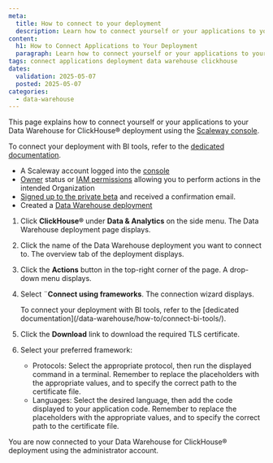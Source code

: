 ```yaml
---
meta:
  title: How to connect to your deployment
  description: Learn how to connect yourself or your applications to your Scaleway Data Warehouse for ClickHouse® deployment.
content:
  h1: How to Connect Applications to Your Deployment
  paragraph: Learn how to connect yourself or your applications to your Scaleway Data Warehouse for ClickHouse® deployment.
tags: connect applications deployment data warehouse clickhouse
dates:
  validation: 2025-05-07
  posted: 2025-05-07
categories:
  - data-warehouse
---
```


This page explains how to connect yourself or your applications to your Data Warehouse for ClickHouse® deployment using the [Scaleway console](https://console.scaleway.com).

To connect your deployment with BI tools, refer to the [dedicated documentation](/data-warehouse/how-to/connect-bi-tools/).

<Macro id="requirements" />

- A Scaleway account logged into the [console](https://console.scaleway.com)
- [Owner](/iam/concepts/#owner) status or [IAM permissions](/iam/concepts/#permission) allowing you to perform actions in the intended Organization
- [Signed up to the private beta](https://www.scaleway.com/fr/betas/) and received a confirmation email.
- Created a [Data Warehouse deployment](/data-warehouse/how-to/create-deployment/)

1. Click **ClickHouse®** under **Data & Analytics** on the side menu. The Data Warehouse deployment page displays.

2. Click the name of the Data Warehouse deployment you want to connect to. The overview tab of the deployment displays.

3. Click the **Actions** button in the top-right corner of the page. A drop-down menu displays.

4. Select ¨**Connect using frameworks**. The connection wizard displays. 

    <Message type="note">
    To connect your deployment with BI tools, refer to the [dedicated documentation](/data-warehouse/how-to/connect-bi-tools/).
    </Message>

5. Click the **Download** link to download the required TLS certificate.

6. Select your preferred framework:
    - Protocols: Select the appropriate protocol, then run the displayed command in a terminal. Remember to replace the placeholders with the appropriate values, and to specify the correct path to the certificate file.
    - Languages: Select the desired language, then add the code displayed to your application code. Remember to replace the placeholders with the appropriate values, and to specify the correct path to the certificate file.

You are now connected to your Data Warehouse for ClickHouse® deployment using the administrator account.

